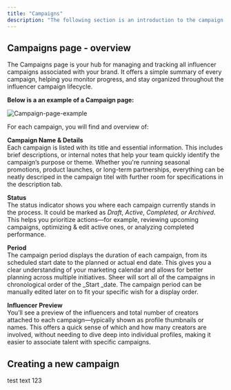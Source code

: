 ```yaml
---
title: "Campaigns"
description: "The following section is an introduction to the campaign site. The Campaigns tab gives you a centralized view of all influencer campaigns connected to your brand. It’s your starting point for tracking progress, performance, and next steps—all in one place."
---
```


## Campaigns page - overview

The Campaigns page is your hub for managing and tracking all influencer campaigns associated with your brand. It offers a simple summary of every campaign, helping you monitor progress, and stay organized throughout the influencer campaign lifecycle.

**Below is a an example of a Campaign page:**

![Campaign-page-example](/Campaign-page-example.png)

For each campaign, you will find and overview of:

**Campaign Name & Details**\
Each campaign is listed with its title and essential information. This includes brief descriptions, or internal notes that help your team quickly identify the campaign’s purpose or theme. Whether you're running seasonal promotions, product launches, or long-term partnerships, everything can be neatly descriped in the campaign titel with further room for specifications in the description tab.

**Status**\
The status indicator shows you where each campaign currently stands in the process. It could be marked as _Draft_, _Active_, _Completed, or Archived_. This helps you prioritize actions—for example, reviewing upcoming campaigns, optimizing & edit active ones, or analyzing completed performance.

**Period**\
The campaign period displays the duration of each campaign, from its scheduled start date to the planned or actual end date. This gives you a clear understanding of your marketing calendar and allows for better planning across multiple initiatives. Sheer will sort all of the campaigns in chronological order of the \_Start \_date. The campaign period can be manually edited later on to fit your specific wish for a display order.

**Influencer Preview**\
You’ll see a preview of the influencers and total number of creators attached to each campaign—typically shown as profile thumbnails or names. This offers a quick sense of which and how many creators are involved, without needing to dive deep into individual profiles, making it easier to associate talent with specific campaigns.

## Creating a new campaign

test text 123